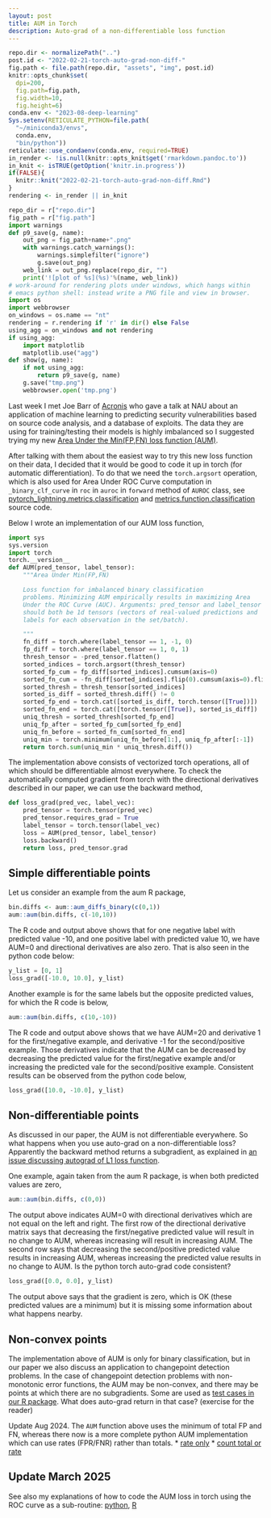 ```yaml
---
layout: post
title: AUM in Torch
description: Auto-grad of a non-differentiable loss function
---
```


```r
repo.dir <- normalizePath("..")
post.id <- "2022-02-21-torch-auto-grad-non-diff-"
fig.path <- file.path(repo.dir, "assets", "img", post.id)
knitr::opts_chunk$set(
  dpi=200,
  fig.path=fig.path,
  fig.width=10,
  fig.height=6)
conda.env <- "2023-08-deep-learning"
Sys.setenv(RETICULATE_PYTHON=file.path(
  "~/miniconda3/envs",
  conda.env,
  "bin/python"))
reticulate::use_condaenv(conda.env, required=TRUE)
in_render <- !is.null(knitr::opts_knit$get('rmarkdown.pandoc.to'))
in_knit <- isTRUE(getOption('knitr.in.progress'))
if(FALSE){
  knitr::knit("2022-02-21-torch-auto-grad-non-diff.Rmd")
}
rendering <- in_render || in_knit
```

```python
repo_dir = r["repo.dir"]
fig_path = r["fig.path"]
import warnings
def p9_save(g, name):
    out_png = fig_path+name+".png"
    with warnings.catch_warnings():
        warnings.simplefilter("ignore")
        g.save(out_png)
    web_link = out_png.replace(repo_dir, "")
    print('![plot of %s](%s)'%(name, web_link))
# work-around for rendering plots under windows, which hangs within
# emacs python shell: instead write a PNG file and view in browser.
import os
import webbrowser
on_windows = os.name == "nt"
rendering = r.rendering if 'r' in dir() else False
using_agg = on_windows and not rendering
if using_agg:
    import matplotlib
    matplotlib.use("agg")
def show(g, name):
    if not using_agg:
        return p9_save(g, name)
    g.save("tmp.png")
    webbrowser.open('tmp.png')
```

Last week I met Joe Barr of [Acronis](https://acronisscs.com/) who
gave a talk at NAU about an application of machine learning to
predicting security vulnerabilities based on source code analysis, and
a database of exploits. The data they are using for training/testing
their models is highly imbalanced so I suggested trying my new [Area
Under the Min(FP,FN) loss function (AUM)](https://arxiv.org/abs/2107.01285).

After talking with them about the easiest way to try this new loss
function on their data, I decided that it would be good to code it up
in torch (for automatic differentiation). To do that we need the
`torch.argsort` operation, which is also used for Area Under ROC Curve
computation in `_binary_clf_curve` in `roc` in `auroc` in `forward`
method of `AUROC` class, see
[pytorch_lightning.metrics.classification](https://github.com/PyTorchLightning/PyTorch-Lightning/blob/0.8.5/pytorch_lightning/metrics/classification.py)
and
[metrics.function.classification](https://github.com/PyTorchLightning/pytorch-lightning/blob/92d6abcbb9e73645fff0bba2914f7a7e0e748a91/pytorch_lightning/metrics/functional/classification.py)
source code.

Below I wrote an implementation of our AUM loss function, 

```python
import sys
sys.version
import torch
torch.__version__
def AUM(pred_tensor, label_tensor):
    """Area Under Min(FP,FN)

    Loss function for imbalanced binary classification
    problems. Minimizing AUM empirically results in maximizing Area
    Under the ROC Curve (AUC). Arguments: pred_tensor and label_tensor
    should both be 1d tensors (vectors of real-valued predictions and
    labels for each observation in the set/batch).

    """
    fn_diff = torch.where(label_tensor == 1, -1, 0)
    fp_diff = torch.where(label_tensor == 1, 0, 1)
    thresh_tensor = -pred_tensor.flatten()
    sorted_indices = torch.argsort(thresh_tensor)
    sorted_fp_cum = fp_diff[sorted_indices].cumsum(axis=0)
    sorted_fn_cum = -fn_diff[sorted_indices].flip(0).cumsum(axis=0).flip(0)
    sorted_thresh = thresh_tensor[sorted_indices]
    sorted_is_diff = sorted_thresh.diff() != 0
    sorted_fp_end = torch.cat([sorted_is_diff, torch.tensor([True])])
    sorted_fn_end = torch.cat([torch.tensor([True]), sorted_is_diff])
    uniq_thresh = sorted_thresh[sorted_fp_end]
    uniq_fp_after = sorted_fp_cum[sorted_fp_end]
    uniq_fn_before = sorted_fn_cum[sorted_fn_end]
    uniq_min = torch.minimum(uniq_fn_before[1:], uniq_fp_after[:-1])
    return torch.sum(uniq_min * uniq_thresh.diff())
```

The implementation above consists of vectorized torch operations, all
of which should be differentiable almost everywhere. To check the
automatically computed gradient from torch with the directional
derivatives described in our paper, we can use the backward method,

```python
def loss_grad(pred_vec, label_vec):
    pred_tensor = torch.tensor(pred_vec)
    pred_tensor.requires_grad = True
    label_tensor = torch.tensor(label_vec)
    loss = AUM(pred_tensor, label_tensor)
    loss.backward()
    return loss, pred_tensor.grad
```

## Simple differentiable points

Let us consider an example from the aum R package,

```r
bin.diffs <- aum::aum_diffs_binary(c(0,1))
aum::aum(bin.diffs, c(-10,10))
```

The R code and output above shows that for one negative label with
predicted value -10, and one positive label with predicted value 10,
we have AUM=0 and directional derivatives are also zero. That is also
seen in the python code below:

```python
y_list = [0, 1]
loss_grad([-10.0, 10.0], y_list)
```

Another example is for the same labels but the opposite predicted
values, for which the R code is below,

```r
aum::aum(bin.diffs, c(10,-10))
```

The R code and output above shows that we have AUM=20 and derivative 1
for the first/negative example, and derivative -1 for the
second/positive example. Those derivatives indicate that the AUM can
be decreased by decreasing the predicted value for the first/negative
example and/or increasing the predicted vale for the second/positive
example. Consistent results can be observed from the python code
below,

```python
loss_grad([10.0, -10.0], y_list)
```

## Non-differentiable points

As discussed in our paper, the AUM is not differentiable everywhere.
So what happens when you use auto-grad on a non-differentiable loss?
Apparently the backward method returns a subgradient, as explained in
[an issue discussing autograd of L1 loss
function](https://github.com/pytorch/pytorch/issues/7172).

One example, again taken from the aum R package, is when both
predicted values are zero,

```r
aum::aum(bin.diffs, c(0,0))
```

The output above indicates AUM=0 with directional derivatives which
are not equal on the left and right. The first row of the directional
derivative matrix says that decreasing the first/negative predicted
value will result in no change to AUM, whereas increasing will result
in increasing AUM. The second row says that decreasing the
second/positive predicted value results in increasing AUM, whereas
increasing the predicted value results in no change to AUM. Is the
python torch auto-grad code consistent?

```python
loss_grad([0.0, 0.0], y_list)
```

The output above says that the gradient is zero, which is OK (these
predicted values are a minimum) but it is missing some information
about what happens nearby.

## Non-convex points

The implementation above of AUM is only for binary classification, but
in our paper we also discuss an application to changepoint detection
problems. In the case of changepoint detection problems with
non-monotonic error functions, the AUM may be non-convex, and there
may be points at which there are no subgradients. Some are used as
[test cases in our R package](https://github.com/tdhock/aum/blob/main/tests/testthat/test-CRAN.R).
What does auto-grad return in that case? (exercise for the reader)

Update Aug 2024. The `AUM` function above uses the minimum of total FP and FN, whereas there now is a more complete python AUM implementation which can use rates (FPR/FNR) rather than totals.
* [rate only](https://github.com/tdhock/max-generalized-auc/blob/master/data_Classif.py#L41)
* [count total or rate](https://github.com/tdhock/max-generalized-auc/blob/master/figure-aum-neural-networks-data.py#L83)

## Update March 2025

See also my explanations of how to code the AUM loss in torch using
the ROC curve as a sub-routine:
[python](https://tdhock.github.io/blog/2024/torch-roc-aum/),
[R](https://tdhock.github.io/blog/2024/auto-grad-overhead/)

